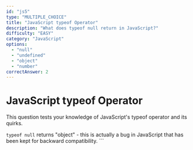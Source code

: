 ```yaml
---
id: "js5"
type: "MULTIPLE_CHOICE"
title: "JavaScript typeof Operator"
description: "What does typeof null return in JavaScript?"
difficulty: "EASY"
category: "JavaScript"
options:
  - "null"
  - "undefined"
  - "object"
  - "number"
correctAnswer: 2
---
```


# JavaScript typeof Operator

This question tests your knowledge of JavaScript's typeof operator and its quirks.

`typeof null` returns "object" - this is actually a bug in JavaScript that has been kept for backward compatibility.
\`\`\`
